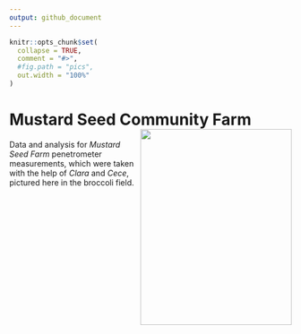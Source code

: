 ```yaml
---
output: github_document
---
```


```r
knitr::opts_chunk$set(
  collapse = TRUE,
  comment = "#>",
  #fig.path = "pics",
  out.width = "100%"
)
```

# Mustard Seed Community Farm <img align="right" width="270" height="350" src="pics/clara-and-cece.jpg">

Data and analysis for *Mustard Seed Farm* penetrometer measurements, which were taken with the help of *Clara* and *Cece*, pictured here in the broccoli field. 
